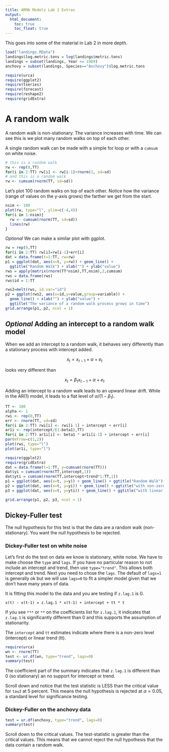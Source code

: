 ```yaml
---
title: ARMA Models Lab 2 Extras
output:
  html_document:
    toc: true
    toc_float: true
---
```


This goes into some of the material in Lab 2 in more depth.



```r
load("landings.RData")
landings$log.metric.tons = log(landings$metric.tons)
landings = subset(landings, Year <= 1989)
anchovy = subset(landings, Species=="Anchovy")$log.metric.tons
```

```r
require(urca)
require(ggplot2)
require(tseries)
require(forecast)
require(reshape2)
require(gridExtra)
```



# A random walk

A random walk is non-stationary.  The variance increases with time.  We can see this is we plot many random walks on top of each other.

A single random walk can be made with a simple for loop or with a `cumsum` on white noise.

```r
# this is a random walk
rw <- rep(0,TT)
for(i in 2:TT) rw[i] <- rw[i-1]+rnorm(1, sd=sd)
# and this is a random walk
rw <- cumsum(rnorm(TT, sd=sd))
```

Let's plot 100 random walks on top of each other.  Notice how the variance (range of values on the y-axis grows) the farther we get from the start.

```r
nsim <- 100
plot(rw, type="l", ylim=c(-4,4))
for(i in 1:nsim){
  rw <- cumsum(rnorm(TT, sd=sd))
  lines(rw)
}
```

*Optional* We can make a similar plot with ggplot.

```r
rw = rep(0,TT)
for(i in 2:TT) rw[i]=rw[i-1]+err[i]
dat = data.frame(t=1:TT, rw=rw)
p1 = ggplot(dat, aes(x=t, y=rw)) + geom_line() + 
  ggtitle("Random Walk") + xlab("") + ylab("value")
rws = apply(matrix(rnorm(TT*nsim),TT,nsim),2,cumsum)
rws = data.frame(rws)
rws$id = 1:TT

rws2=melt(rws, id.var="id")
p2 = ggplot(rws2, aes(x=id,y=value,group=variable)) +
  geom_line() + xlab("") + ylab("value") +
  ggtitle("The variance of a random walk process grows in time")
grid.arrange(p1, p2, ncol = 1)
```

## *Optional* Adding an intercept to a random walk model

When we add an intercept to a random walk, it behaves very differently than a stationary process with intercept added.

$$x_t = x_{t-1} + \alpha + e_t$$

looks very different than

$$x_t = \beta_1 x_{t-1} + \alpha + e_t$$

Adding an intercept to a random walk leads to an upward linear drift.  While in the AR(1) model, it leads to a flat level of $\alpha/(1-\beta_1)$.

```r
TT <- 100
alpha <- 1
rwi <- rep(0,TT)
err <- rnorm(TT, sd=sd)
for(i in 2:TT) rwi[i] <- rwi[i-1] + intercept + err[i]
ar1i <- rep(intercept/(1-beta1),TT)
for(i in 2:TT) ar1i[i] <- beta1 * ar1i[i-1] + intercept + err[i]
par(mfrow=c(1,2))
plot(rwi, type="l")
plot(ar1i, type="l")
```


```r
require(ggplot2)
require(gridExtra)
dat = data.frame(t=1:TT, y=cumsum(rnorm(TT)))
dat$yi = cumsum(rnorm(TT,intercept,1))
dat$yti = cumsum(rnorm(TT,intercept+trend*1:TT,1))
p1 = ggplot(dat, aes(x=t, y=y)) + geom_line() + ggtitle("Random Walk")
p2 = ggplot(dat, aes(x=t, y=yi)) + geom_line() + ggtitle("with non-zero mean added")
p3 = ggplot(dat, aes(x=t, y=yti)) + geom_line() + ggtitle("with linear trend added")

grid.arrange(p1, p2, p3, ncol = 1)
```



## Dickey-Fuller test

The null hypothesis for this test is that the data are a random walk (non-stationary).  You want the null hypothesis to be rejected.

### Dickey-Fuller test on white noise

Let's first do the test on data we know is stationary, white noise.  We have to make choose the `type` and `lags`.  If you have no particular reason to not include an intercept and trend, then use `type="trend"`.  This allows both intercept and trend.  Next you need to chose the `lags`.  The default of `lags=1` is generally ok but we will use `lags=0` to fit a simpler model given that we don't have many years of data.

It is fitting this model to the data and you are testing if `z.lag.1` is 0.  

`x(t) - x(t-1) = z.lag.1 * x(t-1) + intercept + tt * t`

If you see `***` or `**` on the coefficients list for `z.lag.1`, it indicates that `z.lag.1` is significantly different than 0 and this supports the assumption of stationarity.

The `intercept` and `tt` estimates indicate where there is a non-zero level (intercept) or linear trend (tt).

```r
require(urca)
wn <- rnorm(TT)
test <- ur.df(wn, type="trend", lags=0)
summary(test)
```

The coefficient part of the summary indicates that `z.lag.1` is different than 0 (so stationary) an no support for intercept or trend.

Scroll down and notice that the test statistic is LESS than the critical value for `tau3` at 5 percent.  This means the null hypothesis is rejected at $\alpha=0.05$, a standard level for significance testing.


### Dickey-Fuller on the anchovy data

```r
test = ur.df(anchovy, type="trend", lags=0)
summary(test)
```

Scroll down to the critical values.  The test-statistic is greater than the critical values.  This means that we cannot reject the null hypothesis that the data contain a random walk.


